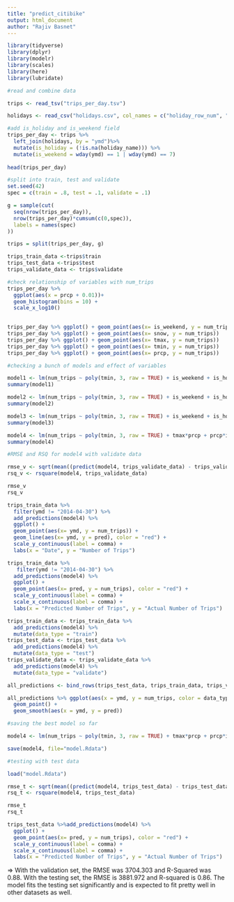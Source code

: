 ---
title: "predict_citibike"
output: html_document
author: "Rajiv Basnet"
---

```{r}
library(tidyverse)
library(dplyr)
library(modelr)
library(scales)
library(here)
library(lubridate)
```

```{r}

#read and combine data

trips <- read_tsv("trips_per_day.tsv")

holidays <- read_csv("holidays.csv", col_names = c("holiday_row_num", "ymd", "holiday_name"))

#add is_holiday and is_weekend field
trips_per_day <- trips %>%
  left_join(holidays, by = "ymd")%>%
  mutate(is_holiday = (!is.na(holiday_name))) %>%
  mutate(is_weekend = wday(ymd) == 1 | wday(ymd) == 7)
  
head(trips_per_day)
```

```{r}
#split into train, test and validate
set.seed(42)
spec = c(train = .8, test = .1, validate = .1)

g = sample(cut(
  seq(nrow(trips_per_day)), 
  nrow(trips_per_day)*cumsum(c(0,spec)),
  labels = names(spec)
))

trips = split(trips_per_day, g)

trips_train_data <-trips$train
trips_test_data <-trips$test
trips_validate_data <- trips$validate

```


```{r}
#check relationship of variables with num_trips
trips_per_day %>% 
  ggplot(aes(x = prcp + 0.01))+
  geom_histogram(bins = 10) +
  scale_x_log10()

                      
trips_per_day %>% ggplot() + geom_point(aes(x= is_weekend, y = num_trips))
trips_per_day %>% ggplot() + geom_point(aes(x= snow, y = num_trips))
trips_per_day %>% ggplot() + geom_point(aes(x= tmax, y = num_trips))
trips_per_day %>% ggplot() + geom_point(aes(x= tmin, y = num_trips))
trips_per_day %>% ggplot() + geom_point(aes(x= prcp, y = num_trips))

```

```{r}

#checking a bunch of models and effect of variables

model1 <- lm(num_trips ~ poly(tmin, 3, raw = TRUE) + is_weekend + is_holiday, trips_train_data)
summary(model1)

model2 <- lm(num_trips ~ poly(tmin, 3, raw = TRUE) + is_weekend + is_holiday, trips_train_data)
summary(model2)

model3 <- lm(num_trips ~ poly(tmin, 3, raw = TRUE) + is_weekend + is_holiday + tmax, trips_train_data)
summary(model3)

model4 <- lm(num_trips ~ poly(tmin, 3, raw = TRUE) + tmax*prcp + prcp*is_weekend + is_holiday + snow, data=trips_train_data)
summary(model4)

#RMSE and RSQ for model4 with validate data

rmse_v <- sqrt(mean((predict(model4, trips_validate_data) - trips_validate_data$num_trips)^2))
rsq_v <- rsquare(model4, trips_validate_data)

rmse_v
rsq_v

```


```{r}
trips_train_data %>% 
  filter(ymd != "2014-04-30") %>%
  add_predictions(model4) %>%
  ggplot() +
  geom_point(aes(x= ymd, y = num_trips)) + 
  geom_line(aes(x= ymd, y = pred), color = "red") +
  scale_y_continuous(label = comma) +
  labs(x = "Date", y = "Number of Trips")
```
```{r}
trips_train_data %>%
   filter(ymd != "2014-04-30") %>%
  add_predictions(model4) %>%
  ggplot() + 
  geom_point(aes(x= pred, y = num_trips), color = "red") +
  scale_y_continuous(label = comma) +
  scale_x_continuous(label = comma) + 
  labs(x = "Predicted Number of Trips", y = "Actual Number of Trips")
```

```{r}
trips_train_data <- trips_train_data %>%
  add_predictions(model4) %>% 
  mutate(data_type = "train")
trips_test_data <- trips_test_data %>% 
  add_predictions(model4) %>%
  mutate(data_type = "test")
trips_validate_data <- trips_validate_data %>%
  add_predictions(model4) %>%
  mutate(data_type = "validate")

all_predictions <- bind_rows(trips_test_data, trips_train_data, trips_validate_data)

all_predictions %>% ggplot(aes(x = ymd, y = num_trips, color = data_type)) +
  geom_point() +
  geom_smooth(aes(x = ymd, y = pred))

```



```{r}
#saving the best model so far

model4 <- lm(num_trips ~ poly(tmin, 3, raw = TRUE) + tmax*prcp + prcp*is_weekend + is_holiday + snow, data=trips_train_data)

save(model4, file="model.Rdata")

```

```{r}

#testing with test data

load("model.Rdata")

rmse_t <- sqrt(mean((predict(model4, trips_test_data) - trips_test_data$num_trips)^2))
rsq_t <- rsquare(model4, trips_test_data)

rmse_t
rsq_t

trips_test_data %>%add_predictions(model4) %>%
  ggplot() + 
  geom_point(aes(x= pred, y = num_trips), color = "red") +
  scale_y_continuous(label = comma) +
  scale_x_continuous(label = comma) + 
  labs(x = "Predicted Number of Trips", y = "Actual Number of Trips")


```
=> With the validation set, the RMSE was 3704.303 and R-Squared was 0.88.
With the testing set, the RMSE is 3881.972 and R-squared is 0.86.
The model fits the testing set significantly and is expected to fit pretty well in other datasets as well.


